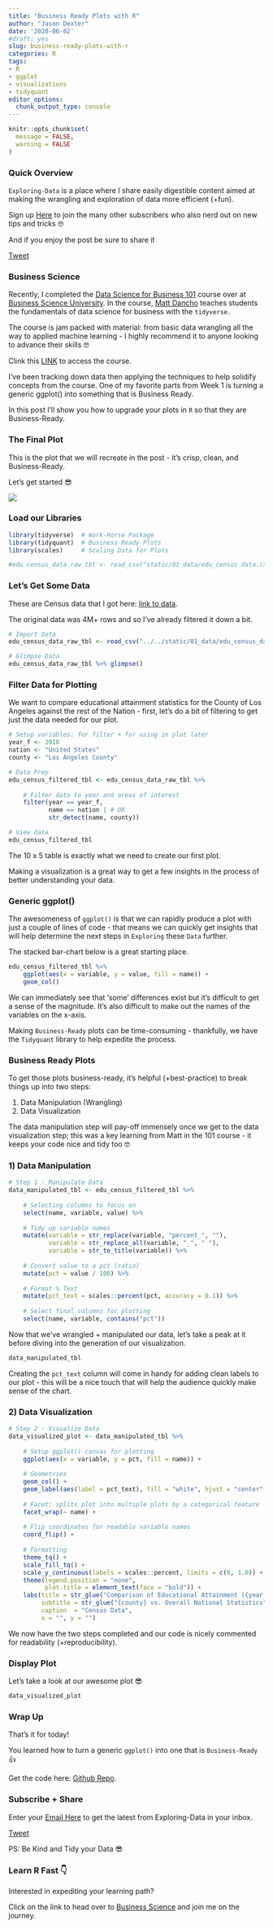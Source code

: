 ```yaml
---
title: "Business Ready Plots with R"
author: "Jason Dexter"
date: '2020-06-02'
#draft: yes
slug: business-ready-plots-with-r
categories: R
tags:
- R
- ggplot
- visualizations
- tidyquant
editor_options:
  chunk_output_type: console
---
```



```r
knitr::opts_chunk$set(
  message = FALSE,
  warning = FALSE
)
```

### Quick Overview

`Exploring-Data` is a place where I share easily digestible content aimed at making the wrangling and exploration of data more efficient (+fun).

Sign up [Here](https://tinyletter.com/dexters-analytics){target="_blank"} to join the many other subscribers who also nerd out on new tips and tricks 🤓

And if you enjoy the post be sure to share it

<a href="https://twitter.com/share?ref_src=twsrc%5Etfw" class="twitter-share-button" data-show-count="false">Tweet</a><script async src="https://platform.twitter.com/widgets.js" charset="utf-8"></script> 


### Business Science

Recently, I completed the [Data Science for Business 101](https://university.business-science.io/p/ds4b-101-r-business-analysis-r/?coupon_code=DS4B15&affcode=173166_vnvxtqbd){target="_blank"} course over at [Business Science University](https://www.business-science.io/?affcode=173166_vnvxtqbd){target="_blank"}. In the course, [Matt Dancho](https://www.linkedin.com/in/mattdancho/){target="_blank"} teaches students the fundamentals of data science for business with the `tidyverse.` 

The course is jam packed with material: from basic data wrangling all the way to applied machine learning - I highly recommend it to anyone looking to advance their skills 🤓

Clink this [LINK](https://university.business-science.io/p/ds4b-101-r-business-analysis-r/?coupon_code=DS4B15&affcode=173166_vnvxtqbd){target="_blank"} to access the course.

I've been tracking down data then applying the techniques to help solidify concepts from the course. One of my favorite parts from Week 1 is turning a generic ggplot() into something that is Business Ready.

In this post I'll show you how to upgrade your plots in `R` so that they are Business-Ready.


### The Final Plot

This is the plot that we will recreate in the post - it's crisp, clean, and Business-Ready.

Let's get started 😎


![](/post/2020-05-30-business-ready-plots-with-r_files/edu_comps_la_vs_nation.png)


### Load our Libraries

```r
library(tidyverse)  # Work-Horse Package
library(tidyquant)  # Business Ready Plots 
library(scales)     # Scaling Data for Plots
```

```r
#edu_census_data_raw_tbl <- read_csv("static/01_data/edu_census_data.csv")
```

### Let's Get Some Data

These are Census data that I got here: [link to data](https://odn.data.socrata.com/Education/ODN-Education/8apn-rhyh){target="_blank"}.

The original data was 4M+ rows and so I've already filtered it down a bit.

```r
# Import Data
edu_census_data_raw_tbl <- read_csv("../../static/01_data/edu_census_data.csv")

# Glimpse Data
edu_census_data_raw_tbl %>% glimpse()
```


### Filter Data for Plotting

We want to compare educational attainment statistics for the County of Los Angeles against the rest of the Nation - first, let's do a bit of filtering to get just the data needed for our plot.

```r
# Setup variables: for filter + for using in plot later
year_f <- 2018
nation <- "United States"
county <- "Los Angeles County"

# Data Prep
edu_census_filtered_tbl <- edu_census_data_raw_tbl %>% 
    
    # Filter data to year and areas of interest 
    filter(year == year_f,
           name == nation | # OR
           str_detect(name, county))

# View data
edu_census_filtered_tbl
```

The 10 x 5 table is exactly what we need to create our first plot.

Making a visualization is a great way to get a few insights in the process of better understanding your data.


### Generic ggplot()

The awesomeness of `ggplot()` is that we can rapidly produce a plot with just a couple of lines of code - that means we can quickly get insights that will help determine the next steps in `Exploring` these `Data` further.

The stacked bar-chart below is a great starting place. 


```r
edu_census_filtered_tbl %>% 
    ggplot(aes(x = variable, y = value, fill = name)) +
    geom_col() 
```

We can immediately see that 'some' differences exist but it's difficult to get a sense of the magnitude. It's also difficult to make out the names of the variables on the x-axis.

Making `Business-Ready` plots can be time-consuming - thankfully, we have the `Tidyquant` library to help expedite the process.

### Business Ready Plots

To get those plots business-ready, it's helpful (+best-practice) to break things up into two steps:

1. Data Manipulation (Wrangling)
2. Data Visualization

The data manipulation step will pay-off immensely once we get to the data visualization step; this was a key learning from Matt in the 101 course - it keeps your code nice and tidy too 🤓

### 1) Data Manipulation

```r
# Step 1 - Manipulate Data
data_manipulated_tbl <- edu_census_filtered_tbl %>% 
    
    # Selecting columns to focus on
    select(name, variable, value) %>% 
    
    # Tidy up variable names
    mutate(variable = str_replace(variable, "percent_", ""),
           variable = str_replace_all(variable, "_", " "),
           variable = str_to_title(variable)) %>% 
    
    # Convert value to a pct (ratio)
    mutate(pct = value / 100) %>% 
    
    # Format % Text 
    mutate(pct_text = scales::percent(pct, accuracy = 0.1)) %>% 
    
    # Select final columns for plotting
    select(name, variable, contains("pct"))
```


Now that we've wrangled + manipulated our data, let's take a peak at it before diving into the generation of our visualization.


```r
data_manipulated_tbl
```

Creating the `pct_text` column will come in handy for adding clean labels to our plot - this will be a nice touch that will help the audience quickly make sense of the chart.


### 2) Data Visualization

```r
# Step 2 - Visualize Data
data_visualized_plot <- data_manipulated_tbl %>% 
    
    # Setup ggplot() canvas for plotting
    ggplot(aes(x = variable, y = pct, fill = name)) +
    
    # Geometries
    geom_col() +
    geom_label(aes(label = pct_text), fill = "white", hjust = "center") +
    
    # Facet: splits plot into multiple plots by a categorical feature
    facet_wrap(~ name) +
    
    # Flip coordinates for readable variable names
    coord_flip() +
    
    # Formatting
    theme_tq() +
    scale_fill_tq() +
    scale_y_continuous(labels = scales::percent, limits = c(0, 1.0)) +
    theme(legend.position = "none",
          plot.title = element_text(face = "bold")) +
    labs(title = str_glue("Comparison of Educational Attainment ({year_f})"),
         subtitle = str_glue("{county} vs. Overall National Statistics"),
         caption  = "Census Data",
         x = "", y = "") 
```


We now have the two steps completed and our code is nicely commented for readability (+reproducibility).

### Display Plot

Let's take a look at our awesome plot 😎

```r
data_visualized_plot
```

### Wrap Up

That's it for today! 

You learned how to turn a generic `ggplot()` into one that is `Business-Ready` 👍

Get the code here: [Github Repo](https://github.com/dexters-analytics/data_blog/tree/master/content/post){target="_blank"}.


### Subscribe + Share

Enter your [Email Here](https://tinyletter.com/dexters-analytics){target="_blank"} to get the latest from Exploring-Data in your inbox.<br/>  

<a href="https://twitter.com/share?ref_src=twsrc%5Etfw" class="twitter-share-button" data-show-count="false">Tweet</a><script async src="https://platform.twitter.com/widgets.js" charset="utf-8"></script> 

PS: Be Kind and Tidy your Data 😎<br/>


### Learn R Fast 👇

Interested in expediting your learning path? 

Click on the link to head over to [Business Science](https://university.business-science.io/p/4-course-bundle-machine-learning-and-web-applications-r-track-101-102-201-202a/?coupon_code=DS4B15&affcode=173166_vnvxtqbd){target="_blank"} and join me on the journey.




